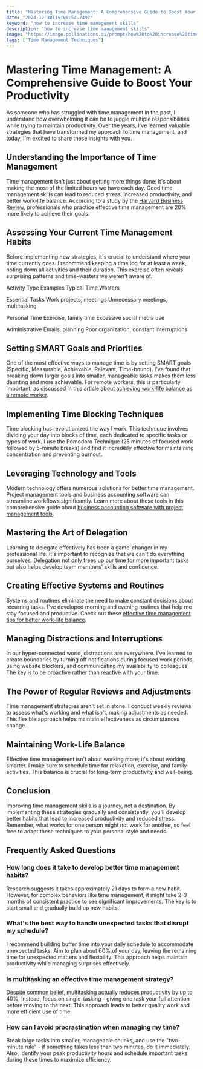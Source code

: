 ```yaml
---
title: "Mastering Time Management: A Comprehensive Guide to Boost Your Productivity"
date: "2024-12-30T15:00:54.749Z"
keyword: "how to increase time management skills"
description: "how to increase time management skills"
image: "https://image.pollinations.ai/prompt/how%20to%20increase%20time%20management%20skills%2C%20realistic%20photo%2C%20high%20quality%2C%204k?width=1024&height=1024&nologo=true"
tags: ["Time Management Techniques"]
---
```



# Mastering Time Management: A Comprehensive Guide to Boost Your Productivity


As someone who has struggled with time management in the past, I understand how overwhelming it can be to juggle multiple responsibilities while trying to maintain productivity. Over the years, I've learned valuable strategies that have transformed my approach to time management, and today, I'm excited to share these insights with you.



## Understanding the Importance of Time Management


Time management isn't just about getting more things done; it's about making the most of the limited hours we have each day. Good time management skills can lead to reduced stress, increased productivity, and better work-life balance. According to a study by the [Harvard Business Review](https://www.harvard.edu/), professionals who practice effective time management are 20% more likely to achieve their goals.



## Assessing Your Current Time Management Habits


Before implementing new strategies, it's crucial to understand where your time currently goes. I recommend keeping a time log for at least a week, noting down all activities and their duration. This exercise often reveals surprising patterns and time-wasters we weren't aware of.





Activity Type
Examples
Typical Time Wasters


Essential Tasks
Work projects, meetings
Unnecessary meetings, multitasking


Personal Time
Exercise, family time
Excessive social media use


Administrative
Emails, planning
Poor organization, constant interruptions





## Setting SMART Goals and Priorities


One of the most effective ways to manage time is by setting SMART goals (Specific, Measurable, Achievable, Relevant, Time-bound). I've found that breaking down larger goals into smaller, manageable tasks makes them less daunting and more achievable. For remote workers, this is particularly important, as discussed in this article about [achieving work-life balance as a remote worker](https://productivityprospect.com/blog/how-to-achieve-work-life-balance-as-a-remote-worker/).



## Implementing Time Blocking Techniques


Time blocking has revolutionized the way I work. This technique involves dividing your day into blocks of time, each dedicated to specific tasks or types of work. I use the Pomodoro Technique (25 minutes of focused work followed by 5-minute breaks) and find it incredibly effective for maintaining concentration and preventing burnout.



## Leveraging Technology and Tools


Modern technology offers numerous solutions for better time management. Project management tools and business accounting software can streamline workflows significantly. Learn more about these tools in this comprehensive guide about [business accounting software with project management tools](https://productivityprospect.com/blog/business-accounting-software-with-project-management-tools/).



## Mastering the Art of Delegation


Learning to delegate effectively has been a game-changer in my professional life. It's important to recognize that we can't do everything ourselves. Delegation not only frees up our time for more important tasks but also helps develop team members' skills and confidence.



## Creating Effective Systems and Routines


Systems and routines eliminate the need to make constant decisions about recurring tasks. I've developed morning and evening routines that help me stay focused and productive. Check out these [effective time management tips for better work-life balance](https://productivityprospect.com/blog/effective-time-management-tips-for-better-work-life-balance/).



## Managing Distractions and Interruptions


In our hyper-connected world, distractions are everywhere. I've learned to create boundaries by turning off notifications during focused work periods, using website blockers, and communicating my availability to colleagues. The key is to be proactive rather than reactive with your time.



## The Power of Regular Reviews and Adjustments


Time management strategies aren't set in stone. I conduct weekly reviews to assess what's working and what isn't, making adjustments as needed. This flexible approach helps maintain effectiveness as circumstances change.



## Maintaining Work-Life Balance


Effective time management isn't about working more; it's about working smarter. I make sure to schedule time for relaxation, exercise, and family activities. This balance is crucial for long-term productivity and well-being.



## Conclusion


Improving time management skills is a journey, not a destination. By implementing these strategies gradually and consistently, you'll develop better habits that lead to increased productivity and reduced stress. Remember, what works for one person might not work for another, so feel free to adapt these techniques to your personal style and needs.



## Frequently Asked Questions


### How long does it take to develop better time management habits?

Research suggests it takes approximately 21 days to form a new habit. However, for complex behaviors like time management, it might take 2-3 months of consistent practice to see significant improvements. The key is to start small and gradually build up new habits.



### What's the best way to handle unexpected tasks that disrupt my schedule?

I recommend building buffer time into your daily schedule to accommodate unexpected tasks. Aim to plan about 60% of your day, leaving the remaining time for unexpected matters and flexibility. This approach helps maintain productivity while managing surprises effectively.



### Is multitasking an effective time management strategy?

Despite common belief, multitasking actually reduces productivity by up to 40%. Instead, focus on single-tasking - giving one task your full attention before moving to the next. This approach leads to better quality work and more efficient use of time.



### How can I avoid procrastination when managing my time?

Break large tasks into smaller, manageable chunks, and use the "two-minute rule" - if something takes less than two minutes, do it immediately. Also, identify your peak productivity hours and schedule important tasks during these times to maximize efficiency.



